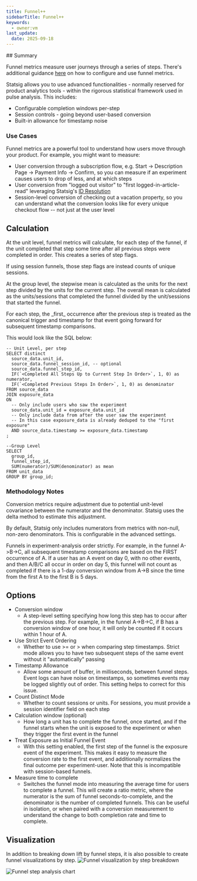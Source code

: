 ```yaml
---
title: Funnel++
sidebarTitle: Funnel++
keywords:
  - owner:vm
last_update:
  date: 2025-09-18
---
```


<Info>
## Summary

Funnel metrics measure user journeys through a series of steps. There's additional guidance [here](/statsig-warehouse-native/features/funnel-metrics) on how to configure and use funnel metrics.

Statsig allows you to use advanced functionalities - normally reserved for product analytics tools - within the rigorous statistical framework used in pulse analysis. This includes:

- Configurable completion windows per-step
- Session controls - going beyond user-based conversion
- Built-in allowance for timestamp noise

### Use Cases

Funnel metrics are a powerful tool to understand how users move through your product. For example, you might want to measure:

- User conversion through a subscription flow, e.g. Start -> Description Page -> Payment Info -> Confirm, so you can measure if an experiment causes users to drop of less, and at which steps
- User conversion from "logged out visitor" to "first logged-in-article-read" leveraging Statsig's [ID Resolution](/statsig-warehouse-native/features/funnel-metrics)
- Session-level conversion of checking out a vacation property, so you can understand what the conversion looks like for every unique checkout flow -- not just at the user level

## Calculation

At the unit level, funnel metrics will calculate, for each step of the funnel, if the unit completed that step some time after all previous steps were completed in order. This creates a series of step flags.

If using session funnels, those step flags are instead counts of unique sessions.

At the group level, the stepwise mean is calculated as the units for the next step divided by the units for the current step. The overall mean is calculated as the units/sessions that completed the funnel divided by the unit/sessions that started the funnel.

</Info>

<Note>
For each step, the _first_ occurrence after the previous step is treated as the canonical trigger and timestamp for that event going forward for subsequent timestamp comparisons.
</Note>

This would look like the SQL below:

```
-- Unit Level, per step
SELECT distinct
  source_data.unit_id,
  source_data.funnel_session_id, -- optional
  source_data.funnel_step_id,
  IF(`<Completed All Steps Up to Current Step In Order>`, 1, 0) as numerator,
  IF(`<Completed Previous Steps In Order>`, 1, 0) as denominator
FROM source_data
JOIN exposure_data
ON
  -- Only include users who saw the experiment
  source_data.unit_id = exposure_data.unit_id
  -- Only include data from after the user saw the experiment
  -- In this case exposure_data is already deduped to the "first exposure"
  AND source_data.timestamp >= exposure_data.timestamp
;

--Group Level
SELECT
  group_id,
  funnel_step_id,
  SUM(numerator)/SUM(denominator) as mean
FROM unit_data
GROUP BY group_id;
```

### Methodology Notes

Conversion metrics require adjustment due to potential unit-level covariance between the numerator and the denominator. Statsig uses the delta method to estimate this adjustment.

By default, Statsig only includes numerators from metrics with non-null, non-zero denominators. This is configurable in the advanced settings.

Funnels in experiment-analysis order strictly. For example, in the funnel A->B->C, all subsequent timestamp comparisons are based on the FIRST occurrence of A. If a user has an A event on day 0, with no other events, and then A/B/C all occur in order on day 5, this funnel will not count as completed if there is a 1-day conversion window from A->B since the time from the first A to the first B is 5 days.

## Options

- Conversion window
  - A step-level setting specifying how long this step has to occur after the previous step. For example, in the funnel A->B->C, if B has a conversion window of one hour, it will only be counted if it occurs within 1 hour of A.
- Use Strict Event Ordering
  - Whether to use >= or > when comparing step timestamps. Strict mode allows you to have two subsequent steps of the same event without it "automatically" passing
- Timestamp Allowance
  - Allow some amount of buffer, in milliseconds, between funnel steps. Event logs can have noise on timestamps, so sometimes events may be logged slightly out of order. This setting helps to correct for this issue.
- Count Distinct Mode
  - Whether to count sessions or units. For sessions, you must provide a session identifier field on each step
- Calculation window (optional)
  - How long a unit has to complete the funnel, once started, and if the funnel starts when the unit is exposed to the experiment or when they trigger the first event in the funnel
- Treat Exposure as Initial Funnel Event
  - With this setting enabled, the first step of the funnel is the exposure event of the experiment. This makes it easy to measure the conversion rate to the first event, and additionally normalizes the final outcome per experiment-user. Note that this is incompatible with session-based funnels.
- Measure time to complete
  - Switches the funnel mode into measuring the average time for users to complete a funnel. This will create a ratio metric, where the numerator is the sum of funnel seconds-to-complete, and the denominator is the number of completed funnels. This can be useful in isolation, or when paired with a conversion measurement to understand the change to both completion rate and time to complete.

## Visualization

In addition to breaking down lift by funnel steps, it is also possible to create funnel visualizations by step.
![Funnel visualization by step breakdown](https://github.com/user-attachments/assets/c38ca372-5323-408f-89b6-121300b4e60c)

![Funnel step analysis chart](https://github.com/user-attachments/assets/8e10442f-be78-455e-84a3-053e4a61434a)
